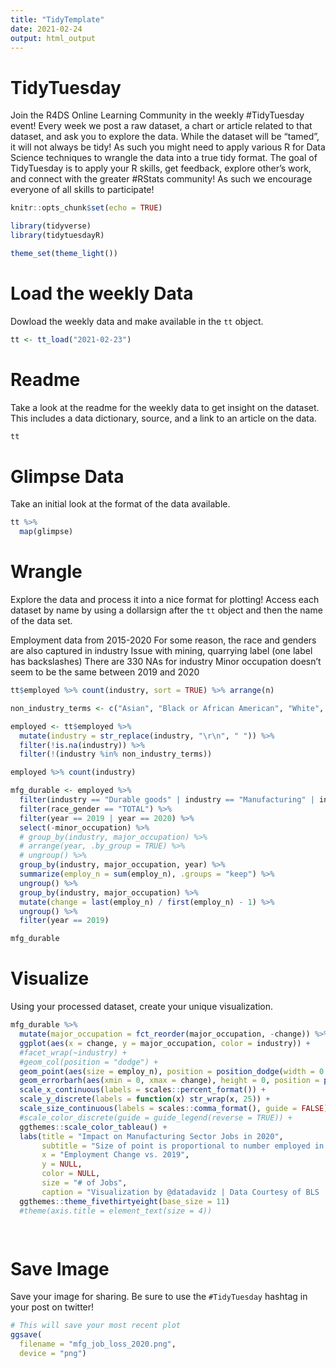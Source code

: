 ```yaml
---
title: "TidyTemplate"
date: 2021-02-24
output: html_output
---
```


# TidyTuesday

Join the R4DS Online Learning Community in the weekly #TidyTuesday event!
Every week we post a raw dataset, a chart or article related to that dataset, and ask you to explore the data.
While the dataset will be “tamed”, it will not always be tidy! As such you might need to apply various R for Data Science techniques to wrangle the data into a true tidy format.
The goal of TidyTuesday is to apply your R skills, get feedback, explore other’s work, and connect with the greater #RStats community!
As such we encourage everyone of all skills to participate!

```r

knitr::opts_chunk$set(echo = TRUE)

library(tidyverse)
library(tidytuesdayR)

theme_set(theme_light())
```

# Load the weekly Data

Dowload the weekly data and make available in the `tt` object.

```r

tt <- tt_load("2021-02-23")

```


# Readme

Take a look at the readme for the weekly data to get insight on the dataset.
This includes a data dictionary, source, and a link to an article on the data.

```r

tt

```


# Glimpse Data

Take an initial look at the format of the data available.

```r

tt %>% 
  map(glimpse)

```

# Wrangle

Explore the data and process it into a nice format for plotting! Access each dataset by name by using a dollarsign after the `tt` object and then the name of the data set.

Employment data from 2015-2020
For some reason, the race and genders are also captured in industry
Issue with mining, quarrying label (one label has backslashes)
There are 330 NAs for industry
Minor occupation doesn't seem to be the same between 2019 and 2020


```r
tt$employed %>% count(industry, sort = TRUE) %>% arrange(n)

non_industry_terms <- c("Asian", "Black or African American", "White", "Men", "Women")

employed <- tt$employed %>% 
  mutate(industry = str_replace(industry, "\r\n", " ")) %>% 
  filter(!is.na(industry)) %>%
  filter(!(industry %in% non_industry_terms))

employed %>% count(industry)
```

```r
mfg_durable <- employed %>%
  filter(industry == "Durable goods" | industry == "Manufacturing" | industry == "Nondurable goods") %>%
  filter(race_gender == "TOTAL") %>%
  filter(year == 2019 | year == 2020) %>%
  select(-minor_occupation) %>%
  # group_by(industry, major_occupation) %>%
  # arrange(year, .by_group = TRUE) %>%
  # ungroup() %>%
  group_by(industry, major_occupation, year) %>%
  summarize(employ_n = sum(employ_n), .groups = "keep") %>%
  ungroup() %>%
  group_by(industry, major_occupation) %>%
  mutate(change = last(employ_n) / first(employ_n) - 1) %>%
  ungroup() %>%
  filter(year == 2019)

mfg_durable
```


# Visualize

Using your processed dataset, create your unique visualization.

```r
mfg_durable %>%
  mutate(major_occupation = fct_reorder(major_occupation, -change)) %>%
  ggplot(aes(x = change, y = major_occupation, color = industry)) +
  #facet_wrap(~industry) +
  #geom_col(position = "dodge") +
  geom_point(aes(size = employ_n), position = position_dodge(width = 0.7)) +
  geom_errorbarh(aes(xmin = 0, xmax = change), height = 0, position = position_dodge(width = 0.7)) +
  scale_x_continuous(labels = scales::percent_format()) +
  scale_y_discrete(labels = function(x) str_wrap(x, 25)) +
  scale_size_continuous(labels = scales::comma_format(), guide = FALSE) +
  #scale_color_discrete(guide = guide_legend(reverse = TRUE)) +
  ggthemes::scale_color_tableau() +
  labs(title = "Impact on Manufacturing Sector Jobs in 2020",
       subtitle = "Size of point is proportional to number employed in 2019",
       x = "Employment Change vs. 2019",
       y = NULL,
       color = NULL,
       size = "# of Jobs",
       caption = "Visualization by @datadavidz | Data Courtesy of BLS | #TidyTuesday") +
  ggthemes::theme_fivethirtyeight(base_size = 11)
  #theme(axis.title = element_text(size = 4))

  
```

# Save Image

Save your image for sharing. Be sure to use the `#TidyTuesday` hashtag in your post on twitter! 

```r

# This will save your most recent plot
ggsave(
  filename = "mfg_job_loss_2020.png",
  device = "png")

```
